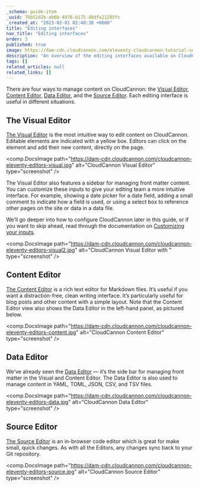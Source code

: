 ```yaml
---
_schema: guide-item
_uuid: 70b52d2b-ab6b-4976-b175-40dfa21285fc
_created_at: "2023-02-01 02:40:30 +0000"
title: "Editing interfaces"
nav_title: "Editing interfaces"
order: 3
published: true
image: https://dam-cdn.cloudcannon.com/eleventy-cloudcannon-tutorial-social.png
description: "An overview of the editing interfaces available on CloudCannon."
tags: []
related_articles: null
related_links: []
---
```


There are four ways to manage content on CloudCannon: the [Visual
Editor](/documentation/articles/introducing-the-visual-editor/), [Content
Editor](/documentation/articles/introducing-the-content-editor/), [Data
Editor](/documentation/articles/introducing-the-data-editor/), and the [Source
Editor](/documentation/articles/introducing-the-source-editor/). Each editing interface is useful in
different situations.

## The Visual Editor

[The Visual
Editor](/documentation/articles/introducing-the-visual-editor/) is the most intuitive way to edit content
on CloudCannon. Editable elements are indicated with a yellow box. Editors
can click on the element and add their new content, directly on the page.

<comp.DocsImage path="https://dam-cdn.cloudcannon.com/cloudcannon-eleventy-editors-visual.jpg" alt="CloudCannon Visual Editor" type="screenshot" />

The Visual Editor also features a sidebar for managing front matter
content. You can customize these inputs to give your editing team a more
intuitive interface. For example, showing a date picker for a date field,
adding a small comment to indicate how a field is used, or using a select
box to reference other pages on the site or data in a data file.

We’ll go deeper into how to configure CloudCannon later in this guide, or
if you want to skip ahead, read through the documentation on [Customizing
your
inputs](/documentation/articles/how-to-choose-what-input-is-used-in-the-data-editor/).

<comp.DocsImage path="https://dam-cdn.cloudcannon.com/cloudcannon-eleventy-editors-visual2.jpg" alt="CloudCannon Visual Editor with " type="screenshot" />

## Content Editor

[The Content
Editor](/documentation/articles/introducing-the-content-editor/) is a rich text editor for Markdown files.
It’s useful if you want a distraction-free, clean writing interface. It’s
particularly useful for blog posts and other content with a simple layout.
Note that the Content Editor view also shows the Data Editor in the
left-hand panel, as pictured below.

<comp.DocsImage path="https://dam-cdn.cloudcannon.com/cloudcannon-eleventy-editors-content.jpg" alt="CloudCannon Content Editor" type="screenshot" />

## Data Editor

We’ve already seen the [Data
Editor](/documentation/articles/introducing-the-data-editor/) — it’s the side bar for managing front
matter in the Visual and Content Editor. The Data Editor is also used to
manage content in YAML, TOML, JSON, CSV, and TSV files.

<comp.DocsImage path="https://dam-cdn.cloudcannon.com/cloudcannon-eleventy-editors-data.jpg" alt="CloudCannon Data Editor" type="screenshot" />

## Source Editor

[The Source
Editor](/documentation/articles/introducing-the-source-editor/) is an in-browser code editor which is
great for make small, quick changes. As with all the Editors, any changes
sync back to your Git repository.

<comp.DocsImage path="https://dam-cdn.cloudcannon.com/cloudcannon-eleventy-editors-source.jpg" alt="CloudCannon Source Editor" type="screenshot" />